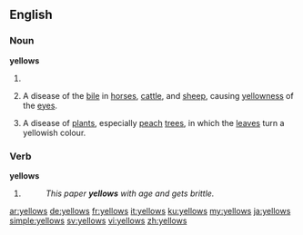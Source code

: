 ==English==

===Noun===
'''yellows'''

# {{plural of|yellow}}
# {{context|archaic}} A disease of the [[bile]] in [[horse]]s, [[cattle]], and [[sheep]], causing [[yellowness]] of the [[eye]]s.
# {{context|archaic}} A disease of [[plant]]s, especially [[peach]] [[tree]]s, in which the [[leaf|leaves]] turn a yellowish colour.

===Verb===
'''yellows'''

# {{third-person singular of|yellow}}
#: ''This paper '''yellows''' with age and gets brittle.''

[[ar:yellows]]
[[de:yellows]]
[[fr:yellows]]
[[it:yellows]]
[[ku:yellows]]
[[my:yellows]]
[[ja:yellows]]
[[simple:yellows]]
[[sv:yellows]]
[[vi:yellows]]
[[zh:yellows]]